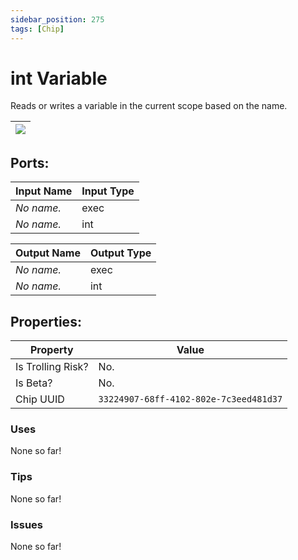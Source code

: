 ```yaml
---
sidebar_position: 275
tags: [Chip]
---
```


# int Variable


Reads or writes a variable in the current scope based on the name.

| ![](https://images-ext-2.discordapp.net/external/MPmIaQzlEPmgGWlgi-WxBBXt0Bjv_zWPkg1y1f_sy3s/https/www.recroomcircuits.com/image/circuit/absolute-value?width=206&height=108) |
|-----|

## Ports:

| Input Name | Input Type |
|-----------|-----------|
| *No name.* | exec |
| *No name.* | int |

| Output Name | Output Type |
|-----------|-----------|
| *No name.* | exec |
| *No name.* | int |

## Properties:

| Property  | Value |
|-------------------|-----------|
| Is Trolling Risk? | No. |
| Is Beta? | No. |
| Chip UUID | `33224907-68ff-4102-802e-7c3eed481d37` |

### Uses

None so far!

### Tips

None so far!

### Issues

None so far!